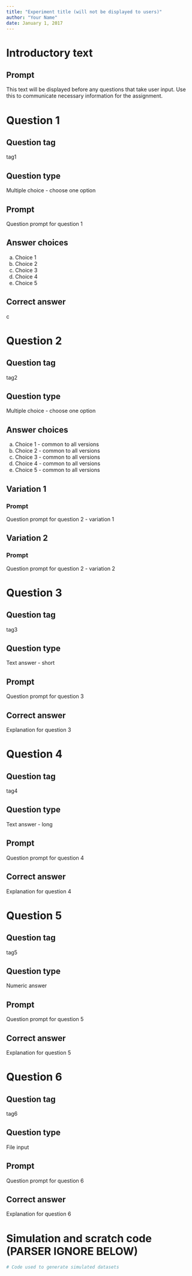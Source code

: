```yaml
---
title: "Experiment title (will not be displayed to users)"
author: "Your Name"
date: January 1, 2017
---
```


# Introductory text

## Prompt

This text will be displayed before any questions that take user input. Use this to communicate necessary information for the assignment.



# Question 1

## Question tag

tag1

## Question type

Multiple choice - choose one option

## Prompt

Question prompt for question 1

## Answer choices

a. Choice 1
b. Choice 2
c. Choice 3
d. Choice 4
e. Choice 5

## Correct answer

c



# Question 2

## Question tag

tag2

## Question type

Multiple choice - choose one option

## Answer choices

a. Choice 1 - common to all versions
b. Choice 2 - common to all versions
c. Choice 3 - common to all versions
d. Choice 4 - common to all versions
e. Choice 5 - common to all versions

## Variation 1

### Prompt

Question prompt for question 2 - variation 1

## Variation 2

### Prompt

Question prompt for question 2 - variation 2



# Question 3

## Question tag

tag3

## Question type

Text answer - short

## Prompt

Question prompt for question 3

## Correct answer

Explanation for question 3



# Question 4

## Question tag

tag4

## Question type

Text answer - long

## Prompt

Question prompt for question 4

## Correct answer

Explanation for question 4



# Question 5

## Question tag

tag5

## Question type

Numeric answer

## Prompt

Question prompt for question 5

## Correct answer

Explanation for question 5



# Question 6

## Question tag

tag6

## Question type

File input

## Prompt

Question prompt for question 6

## Correct answer

Explanation for question 6



# Simulation and scratch code (PARSER IGNORE BELOW)

```r
# Code used to generate simulated datasets
```
